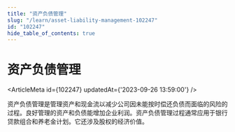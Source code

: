 ```yaml
---
title: "资产负债管理"
slug: "/learn/asset-liability-management-102247"
id: "102247"
hide_table_of_contents: true
---
```



# 资产负债管理

<ArticleMeta id={102247} updatedAt={'2023-09-26 13:59:00'} />
<div className='border-solid border-b border-t-0 my-4 border-[var(--ifm-color-gray-300)]' />

资产负债管理是管理资产和现金流以减少公司因未能按时偿还负债而面临的风险的过程。良好管理的资产和负债能增加企业利润。资产负债管理过程通常应用于银行贷款组合和养老金计划。它还涉及股权的经济价值。
